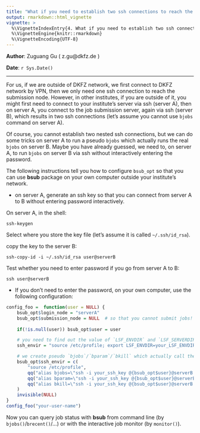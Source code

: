 ```yaml
---
title: "What if you need to establish two ssh connections to reach the submission node"
output: rmarkdown::html_vignette
vignette: >
  %\VignetteIndexEntry{4. What if you need to establish two ssh connections to reach the submission node}
  %\VignetteEngine{knitr::rmarkdown}
  %\VignetteEncoding{UTF-8}
---
```


**Author**: Zuguang Gu ( z.gu@dkfz.de )

**Date**: `r Sys.Date()`

-------------------------------------------------------------

For us, if we are outside of DKFZ network, we first connect to DKFZ network by VPN,
then we only need one ssh connection to reach the submission node. However, in
other institutes, if you are outside of it, you might first need to connect to your
institute's server via ssh (server A), then on server A, you connect to the
job submission server, again via ssh (server B), which results in two ssh
connections (let's assume you cannot use `bjobs` command on server A).

Of course, you cannot establish two nested ssh connections, but we can do some
tricks on server A to run a pseudo `bjobs` which actually runs the real
`bjobs` on server B. Maybe you have already guessed, we need to, on server A,
to run `bjobs` on server B via ssh without interactively entering the
password.

The following instructions tell you how to configure `bsub_opt` so that you
can use **bsub** package on your own computer outside your institute's network.

- on server A, generate an ssh key so that you can connect from server A to B
  without entering password interactively.

On server A, in the shell:

```
ssh-keygen
```

Select where you store the key file (let's assume it is called
`~/.ssh/id_rsa`).

copy the key to the server B:

```
ssh-copy-id -i ~/.ssh/id_rsa user@serverB
```

Test whether you need to enter password if you go from server A to B:

```
ssh user@serverB
```

- If you don't need to enter the password, on your own computer, use the
  following configuration:

```r
config_foo =  function(user = NULL) {
	bsub_opt$login_node = "serverA"
	bsub_opt$submission_node = NULL  # so that you cannot submit jobs!
	
	if(!is.null(user)) bsub_opt$user = user

	# you need to find out the value of `LSF_ENVDIR` and `LSF_SERVERDIR` on the submission node
	ssh_envir = "source /etc/profile; export LSF_ENVDIR=your_LSF_ENVDIR; export LSF_SERVERDIR=your_LSF_SERVERDIR"

	# we create pseudo `bjobs`/`bparam`/`bkill` which actually call the real commands on server B
	bsub_opt$ssh_envir = c(
		"source /etc/profile",
		qq("alias bjobs=\"ssh -i your_ssh_key @{bsub_opt$user}@serverB '@{ssh_envir};bjobs'\""),
		qq("alias bparam=\"ssh -i your_ssh_key @{bsub_opt$user}@serverB '@{ssh_envir};bparam'\""),
		qq("alias bkill=\"ssh -i your_ssh_key @{bsub_opt$user}@serverB '@{ssh_envir};bkill'\"")
	)
	invisible(NULL)
}
config_foo("your-user-name")
```

Now you can query job status with **bsub** from command line (by
`bjobs()`/`brecent()`/...) or with the interactive job monitor (by `monitor()`).


